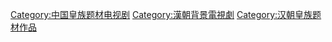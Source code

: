 [[Category:中国皇族题材电视剧|Category:中国皇族题材电视剧]]
[[Category:漢朝背景電視劇|Category:漢朝背景電視劇]]
[[Category:汉朝皇族题材作品|Category:汉朝皇族题材作品]]